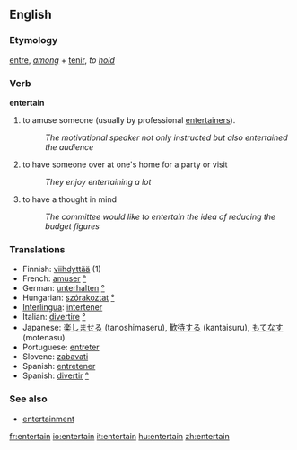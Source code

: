 ==English==

===Etymology===
{{OF.}} [[entre]], ''[[among]]'' + [[tenir]], ''to [[hold]]''

===Verb===
'''entertain'''

# to amuse someone (usually by professional [[entertainer]]s).
#:''The motivational speaker not only instructed but also entertained the audience''
# to have someone over at one's home for a party or visit
#:''They enjoy entertaining a lot''
# to have a thought in mind
#:''The committee would like to entertain the idea  of reducing the budget figures''

===Translations===
*Finnish: [[viihdyttää]] (1)
*French: [[amuser]] [[:fr:amuser|°]]
*German: [[unterhalten]] [[:de:unterhalten|°]]
*Hungarian: [[szórakoztat]] [[:hu:szórakoztat|°]]
*[[Interlingua]]: [[intertener]]
*Italian: [[divertire]] [[:it:divertire|°]]
*Japanese: [[楽しませる]] (tanoshimaseru), [[歓待する]] (kantaisuru), [[もてなす]] (motenasu)
*Portuguese: [[entreter]]
*Slovene: [[zabavati]]
*Spanish: [[entretener]]
*Spanish: [[divertir]] [[:es:divertir|°]]

===See also===
*[[entertainment]]

[[fr:entertain]]
[[io:entertain]]
[[it:entertain]]
[[hu:entertain]]
[[zh:entertain]]